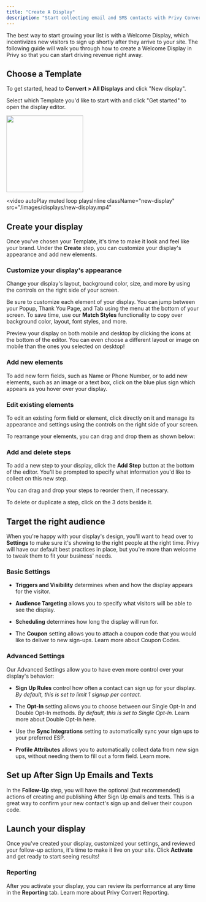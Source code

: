 ```yaml
---
title: "Create A Display"
description: "Start collecting email and SMS contacts with Privy Convert."
---
```


The best way to start growing your list is with a Welcome Display, which incentivizes new visitors to sign up shortly after they arrive to your site. The following guide will walk you through how to create a Welcome Display in Privy so that you can start driving revenue right away.

## Choose a Template

To get started, head to **Convert > All Displays** and click "New display".&#x20;

Select which Template you'd like to start with and click "Get started" to open the display editor.

<img height="200" src="/images/displays/new-display.gif" />

<video
  autoPlay
  muted
  loop
  playsInline
  className="new-display"
  src="/images/displays/new-display.mp4"
></video>

## Create your display

Once you've chosen your Template, it's time to make it look and feel like your brand. Under the **Create** step, you can customize your display's appearance and add new elements.

### Customize your display's appearance

Change your display's layout, background color, size, and more by using the controls on the right side of your screen.

Be sure to customize each element of your display. You can jump between your Popup, Thank You Page, and Tab using the menu at the bottom of your screen. To save time, use our **Match Styles** functionality to copy over background color, layout, font styles, and more.

Preview your display on both mobile and desktop by clicking the icons at the bottom of the editor. You can even choose a different layout or image on mobile than the ones you selected on desktop!

### Add new elements

To add new form fields, such as Name or Phone Number, or to add new elements, such as an image or a text box, click on the blue plus sign which appears as you hover over your display.

### Edit existing elements

To edit an existing form field or element, click directly on it and manage its appearance and settings using the controls on the right side of your screen.

To rearrange your elements, you can drag and drop them as shown below:

### Add and delete steps

To add a new step to your display, click the **Add Step** button at the bottom of the editor. You'll be prompted to specify what information you'd like to collect on this new step.

You can drag and drop your steps to reorder them, if necessary.

To delete or duplicate a step, click on the 3 dots beside it.

## Target the right audience

When you're happy with your display's design, you'll want to head over to **Settings** to make sure it's showing to the right people at the right time. Privy will have our default best practices in place, but you're more than welcome to tweak them to fit your business' needs.

### Basic Settings

* **Triggers and Visibility** determines when and how the display appears for the visitor.

* **Audience Targeting** allows you to specify what visitors will be able to see the display.

* **Scheduling** determines how long the display will run for.

* The **Coupon** setting allows you to attach a coupon code that you would like to deliver to new sign-ups. Learn more about Coupon Codes.

### Advanced Settings

Our Advanced Settings allow you to have even more control over your display's behavior:

* **Sign Up Rules** control how often a contact can sign up for your display. *By default, this is set to limit 1 signup per contact.*

* The **Opt-In** setting allows you to choose between our Single Opt-In and Double Opt-In methods. *By default, this is set to Single Opt-In.* Learn more about Double Opt-In here.

* Use the **Sync Integrations** setting to automatically sync your sign ups to your preferred ESP.

* **Profile Attributes** allows you to automatically collect data from new sign ups, without needing them to fill out a form field. Learn more.

## Set up After Sign Up Emails and Texts

In the **Follow-Up** step, you will have the optional (but recommended) actions of creating and publishing After Sign Up emails and texts. This is a great way to confirm your new contact's sign up and deliver their coupon code.

## Launch your display

Once you've created your display, customized your settings, and reviewed your follow-up actions, it's time to make it live on your site. Click **Activate** and get ready to start seeing results!

### Reporting

After you activate your display, you can review its performance at any time in the **Reporting** tab. Learn more about Privy Convert Reporting.